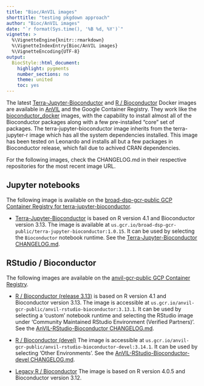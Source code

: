```yaml
---
title: "Bioc/AnVIL images"
shorttitle: "testing pkgdown approach"
author: "Bioc/AnVIL images"
date: "`r format(Sys.time(), '%B %d, %Y')`"
vignette: >
  %\VignetteEngine{knitr::rmarkdown}
  %\VignetteIndexEntry{Bioc/AnVIL images}
  %\VignetteEncoding{UTF-8}
output:
  BiocStyle::html_document:
    highlight: pygments
    number_sections: no
    theme: united
    toc: yes
---
```


<a name="images"></a>

The latest [Terra-Jupyter-Bioconductor](https://github.com/DataBiosphere/terra-docker/tree/master/terra-jupyter-bioconductor)
and [R / Bioconductor](https://github.com/anvilproject/anvil-docker/tree/master/anvil-rstudio-bioconductor)
Docker images are available in [AnVIL](https://anvil.terra.bio) and the
Google Container Registry. They work like the
[bioconductor_docker](https://github.com/Bioconductor/bioconductor_docker)
images, with the capability to install almost all of the Bioconductor packages
along with a few pre-installed "core" set of packages. The
terra-jupyter-bioconductor image inherits from the terra-jupyter-r image
which has all the system dependencies installed. This image has been tested on
Leonardo and installs all but a few packages in Bioconductor release, which
fail due to achived CRAN dependencies.

For the following images, check the CHANGELOG.md in their respective
repositories for the most recent image URL.

## Jupyter notebooks

The following image is available on the [broad-dsp-gcr-public GCP Container
Registry for terra-jupyter-bioconductor](https://console.cloud.google.com/gcr/images/broad-dsp-gcr-public/). 

- [Terra-Jupyter-Bioconductor](https://github.com/DataBiosphere/terra-docker/tree/master/terra-jupyter-bioconductor)
is based on R version 4.1 and Bioconductor version 3.13. The image is available at
`us.gcr.io/broad-dsp-gcr-public/terra-jupyter-bioconductor:1.0.15`. It can be
used by selecting the `Bioconductor` notebook runtime. See the
[Terra-Jupyter-Bioconductor CHANGELOG.md](https://github.com/DataBiosphere/terra-docker/blob/master/terra-jupyter-bioconductor/CHANGELOG.md).

## RStudio / Bioconductor

The following images are available on the [anvil-gcr-public GCP Container
Registry](https://console.cloud.google.com/gcr/images/anvil-gcr-public/). 

- [R / Bioconductor (release 3.13)](https://github.com/anvilproject/anvil-docker/tree/master/anvil-rstudio-bioconductor)
is based on R version 4.1 and Bioconductor version 3.13. The image is accessible at
`us.gcr.io/anvil-gcr-public/anvil-rstudio-bioconductor:3.13.1`. It can be used
by selecting a 'custom' notebook runtime and selecting the RStudio image under
'Community Maintained RStudio Environment (Verified Partners)'. See the
[AnVIL-RStudio-Bioconductor CHANGELOG.md](https://github.com/anvilproject/anvil-docker/blob/master/anvil-rstudio-bioconductor/CHANGELOG.md).

- [R / Bioconductor (devel)](https://github.com/anvilproject/anvil-docker/tree/master/anvil-rstudio-bioconductor-devel)
The image is accessible at `us.gcr.io/anvil-gcr-public/anvil-rstudio-bioconductor-devel:3.14.1`.
It can be used by selecting 'Other Environments'. See the
[AnVIL-RStudio-Bioconductor-devel CHANGELOG.md](https://github.com/anvilproject/anvil-docker/blob/master/anvil-rstudio-bioconductor-devel/CHANGELOG.md).

- [Legacy R / Bioconductor](https://github.com/anvilproject/anvil-docker/tree/master/anvil-rstudio-bioconductor)
The image is based on R version 4.0.5 and Bioconductor version 3.12.
